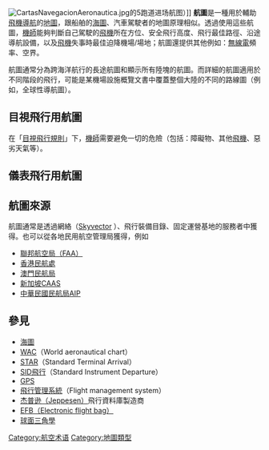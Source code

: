 [[File:CartasNavegacionAeronautica.jpg|thumb]]的5跑道进场航图）]]
'''航圖'''是一種用於輔助[[航空器|飛機]][[導航|導航]]的[[地圖|地圖]]，跟船舶的[[海图|海圖]]、汽車駕駛者的地圖原理相似。透過使用這些航圖，[[機師|機師]]能夠判斷自己駕駛的[[航空器|飛機]]所在方位、安全飛行高度、飛行最佳路徑、沿途導航設備，以及[[航空器|飛機]]失事時最佳迫降機場/場地；航圖還提供其他例如：[[無線電|無線電]]頻率、空界。

航圖通常分為跨海洋航行的長途航圖和顯示所有陸塊的航圖。而詳細的航圖適用於不同階段的飛行，可能是某機場設施概覽文書中覆蓋整個大陸的不同的路線圖（例如，全球性導航圖）。

==目視飛行用航圖==

在「[[目視飛行規則|目視飛行規則]]」下，[[機師|機師]]需要避免一切的危險（包括：障礙物、其他[[航空器|飛機]]、惡劣天氣等）。

==儀表飛行用航圖==

==航圖來源==

航圖通常是透過網絡（[http://www.skyvector.com Skyvector] {{Wayback|url=http://www.skyvector.com/ |date=20210508211356 }}）、飛行裝備目錄、固定運營基地的服務者{{tsl|en|fixed base operator|Fixed base operators}}中獲得。也可以從各地民用航空管理局獲得，例如
*[http://www.faa.gov 聯邦航空局（FAA）] {{Wayback|url=http://www.faa.gov/ |date=20180721201151 }}
*[https://www.ais.gov.hk 香港民航處] {{Wayback|url=https://www.ais.gov.hk/ |date=20210301011940 }}
*[http://www.aacm.gov.mo 澳門民航局] {{Wayback|url=http://www.aacm.gov.mo/ |date=20100302113738 }}
*[http://www.caas.gov.sg 新加坡CAAS] {{Wayback|url=http://www.caas.gov.sg/ |date=20210207163150 }}
*[http://eaip.caa.gov.tw/eaip/home.faces 中華民國民航局AIP] {{Wayback|url=http://eaip.caa.gov.tw/eaip/home.faces |date=20210411044739 }}

==參見==

*[[海图|海圖]]
*[[WAC|WAC]]（World aeronautical chart）
*[[STAR|STAR]]（Standard Terminal Arrival）
*[[SID|SID飛行]]（Standard Instrument Departure）
*[[GPS|GPS]]
*[[飛行管理系統|飛行管理系統]]（Flight management system）
*[[杰普逊公司|杰普逊（Jeppesen）]]飛行資料庫製造商
*[[电子飞行包|EFB（Electronic flight bag）]]
*[[球面三角學|球面三角學]]

{{Authority control}}
[[Category:航空术语|Category:航空术语]]
[[Category:地圖類型|Category:地圖類型]]